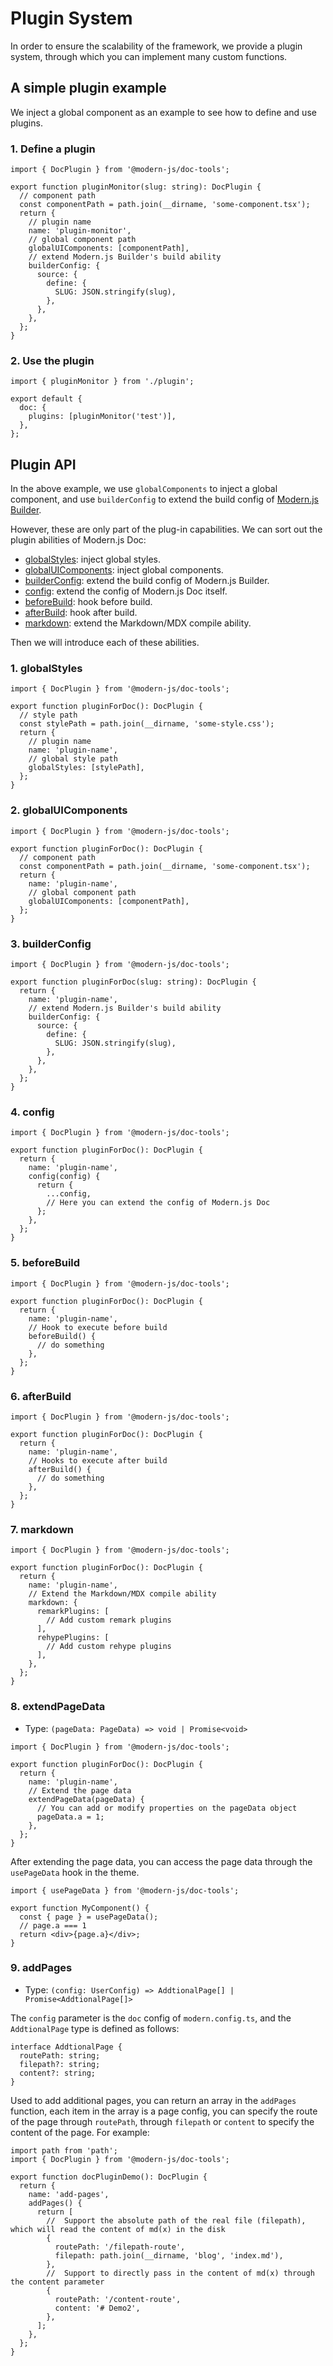 # Plugin System

In order to ensure the scalability of the framework, we provide a plugin system, through which you can implement many custom functions.

## A simple plugin example

We inject a global component as an example to see how to define and use plugins.

### 1. Define a plugin

```tsx title="plugin.ts"
import { DocPlugin } from '@modern-js/doc-tools';

export function pluginMonitor(slug: string): DocPlugin {
  // component path
  const componentPath = path.join(__dirname, 'some-component.tsx');
  return {
    // plugin name
    name: 'plugin-monitor',
    // global component path
    globalUIComponents: [componentPath],
    // extend Modern.js Builder's build ability
    builderConfig: {
      source: {
        define: {
          SLUG: JSON.stringify(slug),
        },
      },
    },
  };
}
```

### 2. Use the plugin

```tsx title="modern.config.ts"
import { pluginMonitor } from './plugin';

export default {
  doc: {
    plugins: [pluginMonitor('test')],
  },
};
```

## Plugin API

In the above example, we use `globalComponents` to inject a global component, and use `builderConfig` to extend the build config of [Modern.js Builder](https://modernjs.dev/builder/).

However, these are only part of the plug-in capabilities. We can sort out the plugin abilities of Modern.js Doc:

- [globalStyles](#1-globalstyles): inject global styles.
- [globalUIComponents](#2-globaluicomponents): inject global components.
- [builderConfig](#3-builderconfig): extend the build config of Modern.js Builder.
- [config](#4-config): extend the config of Modern.js Doc itself.
- [beforeBuild](#5-beforebuild): hook before build.
- [afterBuild](#6-afterbuild): hook after build.
- [markdown](#7-markdown): extend the Markdown/MDX compile ability.

Then we will introduce each of these abilities.

### 1. globalStyles

```tsx title="plugin.ts"
import { DocPlugin } from '@modern-js/doc-tools';

export function pluginForDoc(): DocPlugin {
  // style path
  const stylePath = path.join(__dirname, 'some-style.css');
  return {
    // plugin name
    name: 'plugin-name',
    // global style path
    globalStyles: [stylePath],
  };
}
```

### 2. globalUIComponents

```tsx title="plugin.ts"
import { DocPlugin } from '@modern-js/doc-tools';

export function pluginForDoc(): DocPlugin {
  // component path
  const componentPath = path.join(__dirname, 'some-component.tsx');
  return {
    name: 'plugin-name',
    // global component path
    globalUIComponents: [componentPath],
  };
}
```

### 3. builderConfig

```tsx title="plugin.ts"
import { DocPlugin } from '@modern-js/doc-tools';

export function pluginForDoc(slug: string): DocPlugin {
  return {
    name: 'plugin-name',
    // extend Modern.js Builder's build ability
    builderConfig: {
      source: {
        define: {
          SLUG: JSON.stringify(slug),
        },
      },
    },
  };
}
```

### 4. config

```tsx title="plugin.ts"
import { DocPlugin } from '@modern-js/doc-tools';

export function pluginForDoc(): DocPlugin {
  return {
    name: 'plugin-name',
    config(config) {
      return {
        ...config,
        // Here you can extend the config of Modern.js Doc
      };
    },
  };
}
```

### 5. beforeBuild

```tsx title="plugin.ts"
import { DocPlugin } from '@modern-js/doc-tools';

export function pluginForDoc(): DocPlugin {
  return {
    name: 'plugin-name',
    // Hook to execute before build
    beforeBuild() {
      // do something
    },
  };
}
```

### 6. afterBuild

```tsx title="plugin.ts"
import { DocPlugin } from '@modern-js/doc-tools';

export function pluginForDoc(): DocPlugin {
  return {
    name: 'plugin-name',
    // Hooks to execute after build
    afterBuild() {
      // do something
    },
  };
}
```

### 7. markdown

```tsx title="plugin.ts"
import { DocPlugin } from '@modern-js/doc-tools';

export function pluginForDoc(): DocPlugin {
  return {
    name: 'plugin-name',
    // Extend the Markdown/MDX compile ability
    markdown: {
      remarkPlugins: [
        // Add custom remark plugins
      ],
      rehypePlugins: [
        // Add custom rehype plugins
      ],
    },
  };
}
```

### 8. extendPageData

- Type: `(pageData: PageData) => void | Promise<void>`

```tsx title="plugin.ts"
import { DocPlugin } from '@modern-js/doc-tools';

export function pluginForDoc(): DocPlugin {
  return {
    name: 'plugin-name',
    // Extend the page data
    extendPageData(pageData) {
      // You can add or modify properties on the pageData object
      pageData.a = 1;
    },
  };
}
```

After extending the page data, you can access the page data through the `usePageData` hook in the theme.

```tsx
import { usePageData } from '@modern-js/doc-tools';

export function MyComponent() {
  const { page } = usePageData();
  // page.a === 1
  return <div>{page.a}</div>;
}
```

### 9. addPages

- Type: `(config: UserConfig) => AddtionalPage[] | Promise<AddtionalPage[]>`

The `config` parameter is the `doc` config of `modern.config.ts`, and the `AddtionalPage` type is defined as follows:

```tsx
interface AddtionalPage {
  routePath: string;
  filepath?: string;
  content?: string;
}
```

Used to add additional pages, you can return an array in the `addPages` function, each item in the array is a page config, you can specify the route of the page through `routePath`, through `filepath` or `content` to specify the content of the page. For example:

```tsx
import path from 'path';
import { DocPlugin } from '@modern-js/doc-tools';

export function docPluginDemo(): DocPlugin {
  return {
    name: 'add-pages',
    addPages() {
      return [
        //  Support the absolute path of the real file (filepath), which will read the content of md(x) in the disk
        {
          routePath: '/filepath-route',
          filepath: path.join(__dirname, 'blog', 'index.md'),
        },
        //  Support to directly pass in the content of md(x) through the content parameter
        {
          routePath: '/content-route',
          content: '# Demo2',
        },
      ];
    },
  };
}
```
